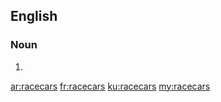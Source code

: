==English==

===Noun===
{{head|en|plural}}

# {{plural of|racecar|lang=en|nocat=1}}

[[ar:racecars]]
[[fr:racecars]]
[[ku:racecars]]
[[my:racecars]]